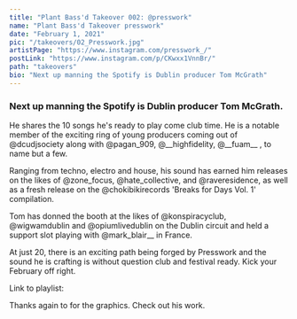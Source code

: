 ```yaml
---
title: "Plant Bass'd Takeover 002: @presswork"
name: "Plant Bass'd Takeover presswork"
date: "February 1, 2021"
pic: "/takeovers/02_Presswork.jpg"
artistPage: "https://www.instagram.com/presswork_/"
postLink: "https://www.instagram.com/p/CKwxx1VnnBr/"
path: "takeovers"
bio: "Next up manning the Spotify is Dublin producer Tom McGrath"
---
```


### Next up manning the Spotify is Dublin producer Tom McGrath.

He shares the 10 songs he's ready to play come club time. He is a notable member of the exciting ring of young producers coming out of @dcudjsociety along with @pagan_909, @\_\_highfidelity, @\_\_fuam\_\_ , to name but a few.

Ranging from techno, electro and house, his sound has earned him releases on the likes of @zone_focus, @hate_collective, and @raveresidence, as well as a fresh release on the @chokibikirecords 'Breaks for Days Vol. 1' compilation.

Tom has donned the booth at the likes of @konspiracyclub, @wigwamdublin and @opiumlivedublin on the Dublin circuit and held a support slot playing with @mark_blair\_\_ in France.

At just 20, there is an exciting path being forged by Presswork and the sound he is crafting is without question club and festival ready. Kick your February off right.

Link to playlist: <HoverLink url="open.spotify.com/playlist/5skAgzUfGmZLwrOPNLnGVf" name="Plant Bass'd Picks." external />

Thanks again to <HoverLink url="www.instagram.com/eggboy_design" name="@eggboy_design" external /> for the graphics. Check out his work.
